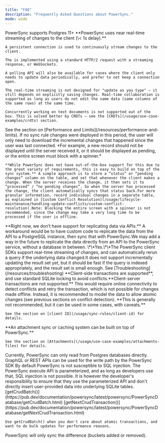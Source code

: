 ```yaml
---
title: "FAQ"
description: "Frequently Asked Questions about PowerSync."
mode: wide
---
```


<AccordionGroup>
  <Accordion title="What versions of Postgres are supported?">
    PowerSync supports Postgres 11+
  </Accordion>

  <Accordion title="How is a client-side sync triggered? Does the SDK use polling or real-time sync?">
    **PowerSync uses near real-time streaming of changes to the client (\< 1s delay).**

    A persistent connection is used to continuously stream changes to the client.

    The is implemented using a standard HTTP/2 request with a streaming response, or WebSockets.

    A polling API will also be available for cases where the client only needs to update data periodically, and prefer to not keep a connection open.

    The real-time streaming is not designed for "update as you type" — it still depends on explicitly saving changes. Real-time collaboration is supported as long as users do not edit the same data (same columns of the same rows) at the same time.

    Concurrently working on text documents is not supported out of the box. This is solved better by CRDTs — see the [CRDTs](/usage/use-case-examples/crdts) section.
  </Accordion>

  <Accordion title="What data volumes are supported?">
    See the section on [Performance and Limits](/resources/performance-and-limits).
  </Accordion>

  <Accordion title="What happens when a user is offline for a long time?">
    If no sync rule changes were deployed in this period, the user will only need to download the incremental changes that happened since the user was last connected.
  </Accordion>

  <Accordion title="Can a client track whether changes have been processed?">
    *For example, a new record should not be displayed until the server received it, or it should be displayed as pending, or the entire screen must block with a spinner.*

    **While PowerSync does not have out-of-the-box support for this due to the great variety of requirements, this is easy to build on top of the sync system.** A simple approach is to store a “status” or “pending changes” column on the table, and set that whenever the client makes a change. When the server receives the change, it then sets it to “processed” / “no pending changes”. So when the server has processed the change, the client automatically syncs that status back.For more granular information, record individual changes in a separate table, as explained in [Custom Conflict Resolution](/usage/lifecycle-maintenance/handling-update-conflicts/custom-conflict-resolution).Note: Blocking the entire screen with a spinner is not recommended, since the change may take a very long time to be processed if the user is offline.
  </Accordion>

  <Accordion title="I don’t have direct database access, and can only access data via an API. Can I use PowerSync for this?">
    **Right now, we don’t have support for replicating data via APIs.** A workaround would be to have custom code to replicate the data from the API to a PostgreSQL instance, then sync that with PowerSync.We may add a way in the future to replicate the data directly from an API to the PowerSync service, without a database in between.
  </Accordion>

  <Accordion title="Are “live queries” supported?">
    \*\*Yes.\*\*The PowerSync client SDKs support real-time streaming of changes, and can automatically rerun a query if the underlying data changed.It does not support incrementally updating the result set yet, but it should be fast if the query is indexed appropriately, and the result set is small enough.
  </Accordion>

  <Accordion title="What features are available for debugging issues?">
    See [Troubleshooting](/resources/troubleshooting)
  </Accordion>

  <Accordion title="Are transactions supported?">
    **Client-side transactions are supported**, and use standard SQLite locking to avoid conflicts.**Client-server transactions are not supported.** This would require online connectivity to detect conflicts and retry the transaction, which is not possible for changes made offline. Instead, it is recommended to model the data to allow atomic changes (see previous sections on conflict detection).
  </Accordion>

  <Accordion title="Can auto-incrementing IDs be used?">
    **This is generally not recommended, but it can be used in some cases, with caveats.**

    See the section on [client ID](/usage/sync-rules/client-id) for details.
  </Accordion>

  <Accordion title="Can attachments (files) be synced?">
    **An attachment sync or caching system can be built on top of PowerSync.**

    See the section on [Attachments](/usage/use-case-examples/attachments-files) for details.
  </Accordion>

  <Accordion title="My backend application uses GraphQL. Can I use PowerSync?">
    Currently, PowerSync can only read from Postgres databases directly. GraphQL or REST APIs can be used for the write path by the PowerSync SDK
  </Accordion>

  <Accordion title="Is the system susceptible to SQL Injection?">
    By default PowerSync is not susceptible to SQL injection. The PowerSync execute API is parameterized, and as long as developers use that, SQL injection is not possible. It is however the developer's responsibility to ensure that they use the parameterized API and don't directly insert user-provided data into underlying SQLite tables.
  </Accordion>

  <Accordion title="When should I use getCrudBatch() instead of getNextCrudTransaction() ?">
    [getCrudBatch()](https://pub.dev/documentation/powersync/latest/powersync/PowerSyncDatabase/getCrudBatch.html) [getNextCrudTransaction()](https://pub.dev/documentation/powersync/latest/powersync/PowerSyncDatabase/getNextCrudTransaction.html)

    Use getCrudBatch() when you don't care about atomic transactions, and want to do bulk updates for performance reasons.
  </Accordion>

  <Accordion title="Does PowerSync re-sync all data after client parameters are changed with overlapping buckets?" defaultOpen={false}>
    PowerSync will only sync the difference (buckets added or removed).
  </Accordion>
</AccordionGroup>
